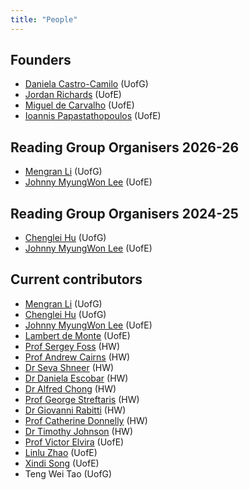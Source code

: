 ```yaml
---
title: "People"
---
```


::: {.grid}

::: {.g-col-6}

## Founders
- [Daniela Castro-Camilo](https://www.gla.ac.uk/schools/mathematicsstatistics/staff/danielacastrocamilo/) (UofG)
- [Jordan Richards](https://jbrich95.github.io/) (UofE)
- [Miguel de Carvalho](https://www.maths.ed.ac.uk/~mdecarv/) (UofE)
- [Ioannis Papastathopoulos](https://www.maths.ed.ac.uk/~ipapasta/) (UofE)

:::
  
::: {.g-col-6}

## Reading Group Organisers 2026-26

- [Mengran Li](https://www.gla.ac.uk/pgrs/mengranli/) (UofG)
- [Johnny MyungWon Lee](https://johnnymdoubleu.github.io/) (UofE)

## Reading Group Organisers 2024-25

- [Chenglei Hu](https://www.gla.ac.uk/pgrs/chengleihu/) (UofG)
- [Johnny MyungWon Lee](https://johnnymdoubleu.github.io/) (UofE)

:::
  
:::  

## Current contributors

  - [Mengran Li](https://www.gla.ac.uk/pgrs/mengranli/) (UofG)
  - [Chenglei Hu](https://www.gla.ac.uk/pgrs/chengleihu/) (UofG)
  - [Johnny MyungWon Lee](https://johnnymdoubleu.github.io/) (UofE)
  - [Lambert de Monte](https://www.maths.ed.ac.uk/school-of-mathematics/people/a-z?person=1089) (UofE)
  - [Prof Sergey Foss](https://researchportal.hw.ac.uk/en/persons/sergey-foss) (HW)
  - [Prof Andrew Cairns](https://www.macs.hw.ac.uk/~andrewc/) (HW)
  - [Dr Seva Shneer](https://www.macs.hw.ac.uk/~vs128/) (HW)
  - [Dr Daniela Escobar](https://researchportal.hw.ac.uk/en/persons/debora-daniela-escobar) (HW)
  - [Dr Alfred Chong](https://researchportal.hw.ac.uk/en/persons/alfred-chong) (HW)
  - [Prof George Streftaris](https://www.macs.hw.ac.uk/~georges/) (HW)
  - [Dr Giovanni Rabitti](https://researchportal.hw.ac.uk/en/persons/giovanni-rabitti) (HW)
  - [Prof Catherine Donnelly](http://www.ma.hw.ac.uk/~cd134/) (HW)
  - [Dr Timothy Johnson](https://researchportal.hw.ac.uk/en/persons/timothy-johnson) (HW)
  - [Prof Victor Elvira](https://victorelvira.github.io/) (UofE)
  - [Linlu Zhao](https://www.maths.ed.ac.uk/school-of-mathematics/people/a-z?person=1362) (UofE)
  - [Xindi Song](https://maths.ed.ac.uk/people/phd?person=1237) (UofE)
  - Teng Wei Tao (UofG)
